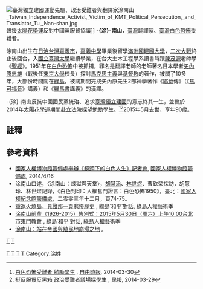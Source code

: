 {{noteTA
|T=zh-tw:涂南山; zh-hk:涂南山; zh-sg:涂南山;zh-cn:涂南山; 
|1=zh-tw:涂南山; zh-hk:涂南山; zh-sg:涂南山;zh-cn:涂南山; 
}}
[[File:臺灣獨立建國運動先驅、政治受難者與翻譯家涂南山_Taiwan_Independence_Activist,_Victim_of_KMT_Political_Persecution,_and_Translator_Tu,_Nan-shan.jpg|thumb]]聲援[[太陽花學運|太陽花學運]]反對中國黨服貿協議]]
'''-{涂}-南山'''{{BD|1925年|4月11日|2015年|5月|catIdx=T涂}}，[[臺灣|臺灣]]翻譯家、[[臺灣白色恐怖|臺灣白色恐怖]]受難者。

涂南山出生在[[日治台灣|日治台灣]][[嘉義市|嘉義市]]，[[嘉義中學|嘉義中學]]畢業後留學[[滿洲國|滿洲國]][[建國大學|建國大學]]，[[二次大戰|二次大戰]]終止後回台，入[[國立臺灣大學|國立臺灣大學]]繼續學業，在台大土木工程學系讀書時跟[[陳茂源|陳茂源]]老師學《[[聖經|聖經]]》。1951年在[[白色恐怖|白色恐怖]]中被抓捕，罪名是翻譯老師的老師著名日本學者[[矢內原忠雄|矢內原忠雄]]（戰後任[[東京大學|東京大學]]校長）探討[[馬克思主義|馬克思主義]]與[[基督教|基督教]]的著作，被關了10多年，大部份時間關在[[綠島|綠島]]，被關期間完成矢內原先生2部神學著作《[[耶穌|耶穌]]傳》（《[[馬可福音|馬可福音]]》講義）和《[[羅馬書|羅馬書]]講義》的漢譯。

-{涂}-南山反抗中國國民黨統治、追求[[臺灣獨立建國|臺灣獨立建國]]的意志終其一生，並曾於2014年[[太陽花學運|太陽花學運]]期間赴[[立法院|立法院]]探望勉勵學生。<ref>[http://news.ltn.com.tw/news/focus/paper/766462 白色恐怖受難者 勉勵學生] {{Wayback|url=http://news.ltn.com.tw/news/focus/paper/766462 |date=20190522075907 }}, [[自由時報|自由時報]], 2014-03-30</ref><ref>[http://www.peoplenews.tw/news/d9d33d30-ab07-4fc6-8261-c975f6e2d68f 挺反服貿反黑箱 政治受難者議場探學生] {{Wayback|url=http://www.peoplenews.tw/news/d9d33d30-ab07-4fc6-8261-c975f6e2d68f |date=20201024123839 }}, [[民報_(2014年)|民報]], 2014-03-29</ref>2015年5月去世，享年90歲。

==註釋==
{{reflist}}

==參考資料==
* [https://web.archive.org/web/20160306052935/http://www.nhrm.gov.tw/information?uid=248&pid=1899 國家人權博物館籌備處舉辦《鏡頭下的白色人生》記者會], [[國家人權博物館籌備處|國家人權博物館籌備處]], 2014/4/16
* 涂南山口述，〈涂南山：煉獄與天堂〉，[[胡慧玲|胡慧玲]]、[[林世煜|林世煜]]、曹欽榮採訪，胡慧玲、林世煜記錄，《白色封印：人權奮鬥證言：白色恐怖1950》，臺北：[[國家人權紀念館籌備處|國家人權紀念館籌備處]]，二零零三年十二月，頁74-75。
* [https://2011greenisland.wordpress.com/2011/05/31/%E7%B5%AE%E8%AA%9E-%E9%87%8D%E8%BF%94%E7%81%AB%E7%87%92%E5%B3%B6%EF%BC%8C%E8%A6%8B%E8%AD%89%E9%82%A3%E4%B8%80%E9%A0%81%E6%82%B2%E6%85%98%E6%AD%B7%E5%8F%B2/ 重返火燒島，見證那一頁悲慘歷史] {{Wayback|url=https://2011greenisland.wordpress.com/2011/05/31/%E7%B5%AE%E8%AA%9E-%E9%87%8D%E8%BF%94%E7%81%AB%E7%87%92%E5%B3%B6%EF%BC%8C%E8%A6%8B%E8%AD%89%E9%82%A3%E4%B8%80%E9%A0%81%E6%82%B2%E6%85%98%E6%AD%B7%E5%8F%B2/ |date=20201116081531 }}, 綠島˙和平˙對話, 綠島人權藝術季
* [https://2011greenisland.wordpress.com/2015/05/26/%E3%80%8C%E4%BD%A0%E5%80%91%E8%AE%93%E6%88%91%E6%B4%BB%E8%B5%B7%E4%BE%86%EF%BC%81%E3%80%8D/ 涂南山前輩（1926-2015）告別式：2015年5月30日（周六）上午10:00台北市東門教會] {{Wayback|url=https://2011greenisland.wordpress.com/2015/05/26/%E3%80%8C%E4%BD%A0%E5%80%91%E8%AE%93%E6%88%91%E6%B4%BB%E8%B5%B7%E4%BE%86%EF%BC%81%E3%80%8D/ |date=20160304231250 }}, 綠島˙和平˙對話, 綠島人權藝術季
* [https://theinitium.com/project/20150905-wwii-veterans/ 涂南山‭：站在帝國與殖民地崩塌之地] {{Wayback|url=https://theinitium.com/project/20150905-wwii-veterans/ |date=20170326091106 }}, 

[[Category:嘉義市人|T]]
[[Category:國立嘉義高級中學校友|T]]
[[category:國立臺灣大學校友|T]]
[[Category:台灣白色恐怖受難者|T]]
[[Category:臺灣獨立運動者|T]]
[[category:台灣翻譯家|T]]
[[Category:涂姓|Category:涂姓]]